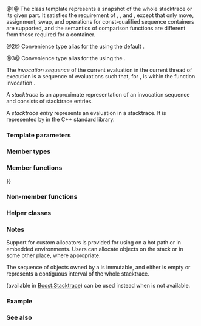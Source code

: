 {{cpp/title|basic_stacktrace}}
{{cpp/utility/basic_stacktrace/navbar}}
{{dcl begin}}
{{dcl header|stacktrace}}
{{dcl|num=1|since=c++23|
template&lt; class Allocator &gt;
class basic_stacktrace;
}}
{{dcl|num=2|since=c++23|1=
using stacktrace =
    std::basic_stacktrace&lt;std::allocator&lt;std::stacktrace_entry&gt;&gt;;
}}
{{dcl|num=3|since=c++23|1=
namespace pmr {
using stacktrace =
    std::basic_stacktrace&lt;std::pmr::polymorphic_allocator&lt;std::stacktrace_entry&gt;&gt;;
}
}}
{{dcl end}}

@1@ The {{tt|basic_stacktrace}} class template represents a snapshot of the whole stacktrace or its given part. It satisfies the requirement of {{named req|AllocatorAwareContainer}}, {{named req|SequenceContainer}}, and {{named req|ReversibleContainer}}, except that only move, assignment, swap, and operations for const-qualified sequence containers are supported, and the semantics of comparison functions are different from those required for a container.

@2@ Convenience type alias for the {{tt|basic_stacktrace}} using the default {{lc|std::allocator}}.

@3@ Convenience type alias for the {{tt|basic_stacktrace}} using the {{lt|cpp/memory/polymorphic allocator}}.

The ''invocation sequence'' of the current evaluation {{mathjax-or|\(\small{ {x}_{0} }\)|x&lt;sub&gt;0&lt;/sub&gt;}} in the current thread of execution is a sequence {{mathjax-or|\(\small{ ({x}_{0}, \dots, {x}_{n})}\)|(x&lt;sub&gt;0&lt;/sub&gt;, ..., x&lt;sub&gt;n&lt;/sub&gt;)}} of evaluations such that, for {{mathjax-or|\(\small{i \ge 0}\)|i≥0}}, {{mathjax-or|\(\small{ {x}_{i} }\)|x&lt;sub&gt;i&lt;/sub&gt;}} is within the function invocation {{mathjax-or|\(\small{ {x}_{i+1} }\)|x&lt;sub&gt;i+1&lt;/sub&gt;}}.

A ''stacktrace'' is an approximate representation of an invocation sequence and consists of stacktrace entries.

A ''stacktrace entry'' represents an evaluation in a stacktrace. It is represented by {{lc|std::stacktrace_entry}} in the C++ standard library.

===Template parameters===
{{par begin}}
{{par|Allocator|An allocator that is used to acquire/release memory and to construct/destroy the elements in that memory. The type must meet the requirements of {{named req|Allocator}}. The program is ill-formed if {{tt|Allocator::value_type}} is not {{lc|std::stacktrace_entry}}.}}
{{par end}}

===Member types===
{{dsc begin}}
{{dsc hitem|Member type|Definition}}
{{dsc|{{tt|value_type}}|{{lc|std::stacktrace_entry}}}}
{{dsc|{{tt|const_reference}}|{{co|const value_type&amp;}}}}
{{dsc|{{tt|reference}}|{{co|value_type&amp;}}}}
{{dsc|{{tt|const_iterator}}|implementation-defined const {{named req|RandomAccessIterator}} type that models {{lconcept|random_access_iterator}}}}
{{dsc|{{tt|iterator}}|{{tt|const_iterator}}}}
{{dsc|{{tt|reverse_iterator}}|{{co|std::reverse_iterator&lt;iterator&gt;}}}}
{{dsc|{{tt|reverse_const_iterator}}|{{co|std::reverse_iterator&lt;const_iterator&gt;}}}}
{{dsc|{{tt|difference_type}}|implementation-defined signed integer type}}
{{dsc|{{tt|size_type}}|implementation-defined unsigned integer type}}
{{dsc|{{tt|allocator_type}}|{{tt|Allocator}}}}
{{dsc end}}

===Member functions===
{{dsc begin}}
{{dsc inc|cpp/utility/basic_stacktrace/dsc constructor}}
{{dsc inc|cpp/utility/basic_stacktrace/dsc destructor}}
{{dsc inc|cpp/utility/basic_stacktrace/dsc operator{{=}}}}
{{dsc inc|cpp/utility/basic_stacktrace/dsc current}}
{{dsc inc|cpp/utility/basic_stacktrace/dsc get_allocator}}

{{dsc h2|Iterators}}
{{dsc inc|cpp/utility/basic_stacktrace/dsc begin}}
{{dsc inc|cpp/utility/basic_stacktrace/dsc end}}
{{dsc inc|cpp/utility/basic_stacktrace/dsc rbegin}}
{{dsc inc|cpp/utility/basic_stacktrace/dsc rend}}

{{dsc h2|Capacity}}
{{dsc inc|cpp/utility/basic_stacktrace/dsc empty}}
{{dsc inc|cpp/utility/basic_stacktrace/dsc size}}
{{dsc inc|cpp/utility/basic_stacktrace/dsc max_size}}

{{dsc h2|Element access}}
{{dsc inc|cpp/utility/basic_stacktrace/dsc operator at}}
{{dsc inc|cpp/utility/basic_stacktrace/dsc at}}

{{dsc h2|Modifiers}}
{{dsc inc|cpp/utility/basic_stacktrace/dsc swap}}
{{dsc end}}

===Non-member functions===
{{dsc begin}}
{{dsc tfun|cpp/utility/basic_stacktrace/operator cmp|title=operator==&lt;br&gt;operator&lt;=&gt;|notes={{mark c++23}}|compares the sizes and the contents of two {{tt|basic_stacktrace}} values}}
{{dsc inc|cpp/utility/basic_stacktrace/dsc swap2}}
{{dsc inc|cpp/utility/basic_stacktrace/dsc to_string}}
{{dsc inc|cpp/utility/basic_stacktrace/dsc operator ltlt}}
{{dsc end}}

===Helper classes===
{{dsc begin}}
{{dsc inc|cpp/utility/basic_stacktrace/dsc hash}}
{{dsc inc|cpp/utility/basic_stacktrace/dsc formatter}}
{{dsc end}}

===Notes===
Support for custom allocators is provided for using {{tt|basic_stacktrace}} on a hot path or in embedded environments. Users can allocate {{tt|stacktrace_entry}} objects on the stack or in some other place, where appropriate.

The sequence of {{lc|std::stacktrace_entry}} objects owned by a {{tt|std::basic_stacktrace}} is immutable, and either is empty or represents a contiguous interval of the whole stacktrace.

{{co|boost::stacktrace::basic_stacktrace}} (available in [https://www.boost.org/doc/libs/release/doc/html/stacktrace.html Boost.Stacktrace]) can be used instead when {{tt|std::basic_stacktrace}} is not available.

{{ftm begin|std=1|comment=1}}
{{ftm|__cpp_lib_stacktrace|std=C++23|value=202011L|[[#top|Stacktrace]] library}}
{{ftm|__cpp_lib_formatters|Formatting {{lc|std::thread::id}} and {{lc|std::stacktrace}}|value=202302L|std=C++23}}
{{ftm end}}

===Example===
{{example
|The output obtained using Compiler Explorer: [https://godbolt.org/z/sjxvc97a7 msvc] and [https://godbolt.org/z/v117ccshs gcc].
|code=
#include &lt;iostream&gt;
#include &lt;stacktrace&gt;

int nested_func(int c)
{
    std::cout &lt;&lt; std::stacktrace::current() &lt;&lt; '\n';
    return c + 1;
}

int func(int b)
{
    return nested_func(b + 1);
}

int main()
{
    std::cout &lt;&lt; func(777);
}
|p=true
|output=
// msvc output (the lines ending with '⤶' arrows are split to fit the width):
0&gt; C:\Users\ContainerAdministrator\AppData\Local\Temp\compiler-explorer-compiler20221122-⤶
31624-2ja1sf.8ytzw\example.cpp(6): output_s!nested_func+0x1F
1&gt; C:\Users\ContainerAdministrator\AppData\Local\Temp\compiler-explorer-compiler20221122-⤶
31624-2ja1sf.8ytzw\example.cpp(12): output_s!func+0x15
2&gt; C:\Users\ContainerAdministrator\AppData\Local\Temp\compiler-explorer-compiler20221122-⤶
31624-2ja1sf.8ytzw\example.cpp(15): output_s!main+0xE
3&gt; D:\a\_work\1\s\src\vctools\crt\vcstartup\src\startup\exe_common.inl(288): output_s!⤶
__scrt_common_main_seh+0x10C
4&gt; KERNEL32!BaseThreadInitThunk+0x14
5&gt; ntdll!RtlUserThreadStart+0x21
779

gcc output:
   0# nested_func(int) at /app/example.cpp:7
   1# func(int) at /app/example.cpp:13
   2#      at /app/example.cpp:18
   3#      at :0
   4#      at :0
   5# 

779
}}

===See also===
{{dsc begin}}
{{dsc inc|cpp/utility/dsc stacktrace_entry}}
{{dsc end}}

{{langlinks|de|es|ja|ru|zh}}